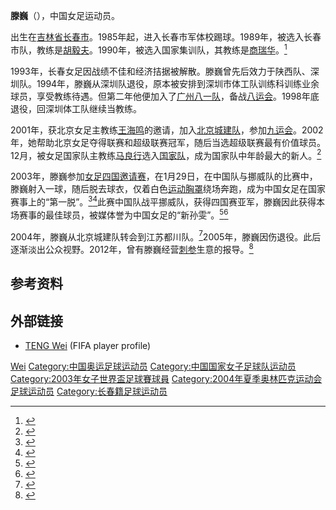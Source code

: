 {{Football player infobox |
| playername = 滕巍<br />Teng Wei
| fullname = 滕巍
| height = {{Height|m=1.71}}
| dateofbirth = {{birth date and age|1975|5|21}}
| cityofbirth = [[吉林省|吉林省]][[长春市|长春市]]
| countryofbirth = {{CHN}} 
| currentclub = 已退役
| clubnumber = 
| position = [[前锋|前锋]]
| years1 = 2002-2004
| clubs1 =  北京城建队
| caps1 =
| goals1 =  
| years2 = 2004-2005
| clubs2 =  江苏都川队
| caps2 =
| goals2 =   
| nationalyears1 = 2002-2005
| nationalteam = {{flagicon|China}}[[中国国家女子足球队|中国]]
| nationalcaps1= 20
| nationalgoals1 = 12<ref>{{Cite web |url=http://www.china.com.cn/zhuanti2005/txt/2003-09/20/content_5406109.htm |title=滕巍（Teng Wei） |access-date=2014-05-04 |archive-date=2016-03-05 |archive-url=https://web.archive.org/web/20160305031946/http://www.china.com.cn/zhuanti2005/txt/2003-09/20/content_5406109.htm |dead-url=no }}</ref>
| manageryears = 
| managerclubs = 
| pcupdate =  
| ntupdate = 2003年9月
}}
'''滕巍'''（{{bd|1974年|5月21日|catIdx=T}}），中国女足运动员。

出生在[[吉林省|吉林省]][[长春市|长春市]]。1985年起，进入长春市军体校踢球。1989年，被选入长春市队，教练是[[胡毅夫|胡毅夫]]。1990年，被选入国家集训队，其教练是[[商瑞华|商瑞华]]。<ref>{{Cite web |url=http://sports.sina.com.cn/star/teng_wei/ |title=滕巍（Teng Wei） |access-date=2014-02-18 |archive-date=2020-12-04 |archive-url=https://web.archive.org/web/20201204232445/http://sports.sina.com.cn/star/teng_wei/ |dead-url=no }}</ref>

1993年，长春女足因战绩不佳和经济拮据被解散。滕巍曾先后效力于陕西队、深圳队。1994年，滕巍从深圳队退役，原本被安排到深圳市体工队训练科训练业余球员，享受教练待遇。但第二年他便加入了[[广州八一队|广州八一队]]，备战[[八运会|八运会]]。1998年底退役，回深圳体工队继续当教练。

2001年，获北京女足主教练[[王海鸣|王海鸣]]的邀请，加入[[北京城建队|北京城建队]]，参加[[九运会|九运会]]。2002年，她帮助北京女足夺得联赛和超级联赛冠军，随后当选超级联赛最有价值球员。12月，被女足国家队主教练[[马良行|马良行]]选入[[中国国家女子足球队|国家队]]，成为国家队中年龄最大的新人。<ref>{{Cite web |url=http://gzdaily.dayoo.com/gb/content/2003-06/11/content_1103888.htm |title=滕巍：差点退役的“新人” |access-date=2014-02-18 |archive-date=2014-02-22 |archive-url=https://web.archive.org/web/20140222182003/http://gzdaily.dayoo.com/gb/content/2003-06/11/content_1103888.htm |dead-url=no }}</ref>

2003年，滕巍参加[[女足四国邀请赛|女足四国邀请赛]]，在1月29日，在中国队与挪威队的比赛中，滕巍射入一球，随后脱去球衣，仅着白色[[运动胸罩|运动胸罩]]绕场奔跑，成为中国女足在国家赛事上的“第一脱”。<ref>{{Cite web |url=http://gzdaily.dayoo.com/gb/content/2003-01/30/content_939682.htm |title=滕巍激情“脱衣秀” |access-date=2014-02-18 |archive-date=2014-02-22 |archive-url=https://web.archive.org/web/20140222182005/http://gzdaily.dayoo.com/gb/content/2003-01/30/content_939682.htm |dead-url=no }}</ref><ref>{{Cite web |url=http://roll.sohu.com/20111013/n322075538.shtml |title=那些一脱成名的女足姑娘们(组图) |access-date=2014-02-18 |archive-date=2020-10-01 |archive-url=https://web.archive.org/web/20201001023735/http://roll.sohu.com/20111013/n322075538.shtml |dead-url=no }}</ref>此赛中国队战平挪威队，获得四国赛亚军，滕巍因此获得本场赛事的最佳球员，被媒体誉为中国女足的“新孙雯”。<ref>{{Cite web |url=http://www.people.com.cn/GB/paper39/8383/789387.html |title=中国女足战平挪威 获四国赛亚军 |access-date=2014-02-18 |archive-date=2016-03-04 |archive-url=https://web.archive.org/web/20160304091934/http://www.people.com.cn/GB/paper39/8383/789387.html |dead-url=no }}</ref><ref>{{Cite web |url=http://sports.sina.com.cn/c/2004-04-26/2100862736.shtml |title=滕巍5粒进球荣获最佳 堪称中国女足的“新孙雯” |access-date=2014-02-18 |archive-date=2020-10-01 |archive-url=https://web.archive.org/web/20201001023811/http://sports.sina.com.cn/c/2004-04-26/2100862736.shtml |dead-url=no }}</ref>

2004年，滕巍从北京城建队转会到江苏都川队。<ref>{{Cite web |url=http://sports.sina.com.cn/s/2004-04-13/0955216783s.shtml |title=江苏女足签约滕巍 力求明年十运家门口有所突破 |access-date=2014-05-04 |archive-date=2020-10-01 |archive-url=https://web.archive.org/web/20201001023835/http://sports.sina.com.cn/s/2004-04-13/0955216783s.shtml |dead-url=no }}</ref>2005年，滕巍因伤退役。此后逐渐淡出公众视野。2012年，曾有滕巍经营[[刺参|刺参]]生意的报导。<ref>{{Cite web |url=http://sports.21cn.com/national/chinateam/nz/2012/12/07/13931927.shtml |title=女足退役国脚改卖海鲜 曾演赛场激情脱衣秀(图) |accessdate=2014-02-18 |archiveurl=https://web.archive.org/web/20140222172430/http://sports.21cn.com/national/chinateam/nz/2012/12/07/13931927.shtml |archivedate=2014-02-22 |dead-url=no }}</ref>
==参考资料==
{{reflist}}
== 外部链接 ==
* [http://www.fifa.com/worldfootball/statisticsandrecords/players/player=199070/index.html TENG Wei] {{Wayback|url=http://www.fifa.com/worldfootball/statisticsandrecords/players/player=199070/index.html |date=20140222170018 }}(FIFA player profile)

{{2003年女足世界杯中国队参赛名单}}
{{2004年奥运会女子足球中国参赛名单}}

{{Authority control}}
{{DEFAULTSORT:Teng滕}}
[[Category:滕姓|Wei]]
[[Category:中国奥运足球运动员|Category:中国奥运足球运动员]]
[[Category:中国国家女子足球队运动员|Category:中国国家女子足球队运动员]]
[[Category:2003年女子世界盃足球賽球員|Category:2003年女子世界盃足球賽球員]]
[[Category:2004年夏季奥林匹克运动会足球运动员|Category:2004年夏季奥林匹克运动会足球运动员]]
[[Category:长春籍足球运动员|Category:长春籍足球运动员]]